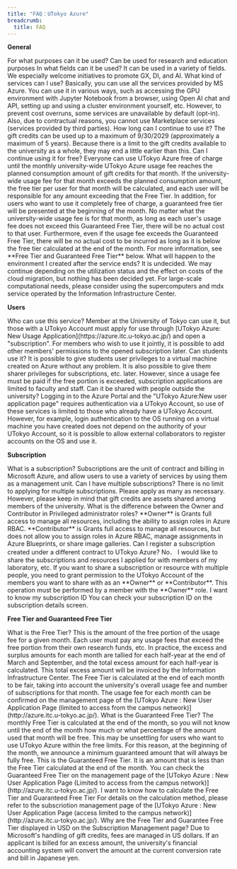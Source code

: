 ```yaml
---
title: "FAQ：UTokyo Azure"
breadcrumb:
  title: FAQ
---
```



**General**

<HelpItem lang="ja" type="details">
  <Fragment slot="problem">For what purposes can it be used?</Fragment>
  <Fragment slot="solution">Can be used for research and education purposes</Fragment>
</HelpItem>

<HelpItem lang="ja" type="details">
  <Fragment slot="problem">In what fields can it be used?</Fragment>
  <Fragment slot="solution">It can be used in a variety of fields. We especially welcome initiatives to promote GX, DI, and AI.</Fragment>
</HelpItem>

<HelpItem lang="ja" type="details">
  <Fragment slot="problem">What kind of services can I use?</Fragment>
  <Fragment slot="solution">Basically, you can use all the services provided by MS Azure. You can use it in various ways, such as accessing the GPU environment with Jupyter Notebook from a browser, using Open AI chat and API, setting up and using a cluster environment yourself, etc. However, to prevent cost overruns, some services are unavailable by default (opt-in). Also, due to contractual reasons, you cannot use Marketplace services (services provided by third parties).</Fragment>
</HelpItem>

<HelpItem lang="ja" type="details">
  <Fragment slot="problem">How long can I continue to use it?</Fragment>
  <Fragment slot="solution">The gift credits can be used up to a maximum of 9/30/2029 (approximately a maximum of 5 years). Because there is a limit to the gift credits available to the university as a whole, they may end a little earlier than this.</Fragment>
</HelpItem>

<HelpItem lang="ja" type="details">
  <Fragment slot="problem">Can I continue using it for free?</Fragment>
  <Fragment slot="solution">Everyone can use UTokyo Azure free of charge until the monthly university-wide UTokyo Azure usage fee reaches the planned consumption amount of gift credits for that month.
If the university-wide usage fee for that month exceeds the planned consumption amount, the free tier per user for that month will be calculated, and each user will be responsible for any amount exceeding that the Free Tier.
In addition, for users who want to use it completely free of charge, a guaranteed free tier will be presented at the beginning of the month.
No matter what the university-wide usage fee is for that month, as long as each user's usage fee does not exceed this Guaranteed Free Tier, there will be no actual cost to that user.
Furthermore, even if the usage fee exceeds the Guaranteed Free Tier, there will be no actual cost to be incurred as long as it is below the free tier calculated at the end of the month.
For more information, see **Free Tier and Guaranteed Free Tier** below.</Fragment>
</HelpItem>

<HelpItem lang="ja" type="details">
  <Fragment slot="problem">What will happen to the environment I created after the service ends?</Fragment>
  <Fragment slot="solution">It is undecided. We may continue depending on the utilization status and the effect on costs of the cloud migration, but nothing has been decided yet. For large-scale computational needs, please consider using the supercomputers and mdx service operated by the Information Infrastructure Center.</Fragment>
</HelpItem>

**Users**

<HelpItem lang="ja" type="details">
  <Fragment slot="problem">Who can use this service?</Fragment>
  <Fragment slot="solution">Member at the University of Tokyo can use it, but those with a UTokyo Account must apply for use through [UTokyo Azure: New Usage Application](https://azure.itc.u-tokyo.ac.jp/) and open a "subscription". For members who wish to use it jointly, it is possible to add other members' permissions to the opened subscription later.</Fragment>
</HelpItem>

<HelpItem lang="ja" type="details">
  <Fragment slot="problem">Can students use it?</Fragment>
  <Fragment slot="solution">It is possible to give students user privileges to a virtual machine created on Azure without any problem. It is also possible to give them sharer privileges for subscriptions, etc. later. However, since a usage fee must be paid if the free portion is exceeded, subscription applications are limited to faculty and staff.</Fragment>
</HelpItem>

<HelpItem lang="ja" type="details">
  <Fragment slot="problem">Can it be shared with people outside the university?</Fragment>
  <Fragment slot="solution">Logging in to the Azure Portal and the "UTokyo Azure:New user application page" requires authentication via a UTokyo Account, so use of these services is limited to those who already have a UTokyo Account. 
However, for example, login authentication to the OS running on a virtual machine you have created does not depend on the authority of your UTokyo Account, so it is possible to allow external collaborators to register accounts on the OS and use it.</Fragment>
</HelpItem>

**Subscription**

<HelpItem lang="ja" type="details">
  <Fragment slot="problem">What is a subscription?</Fragment>
  <Fragment slot="solution">Subscriptions are the unit of contract and billing in Microsoft Azure, and allow users to use a variety of services by using them as a management unit.</Fragment>
</HelpItem>

<HelpItem lang="ja" type="details">
  <Fragment slot="problem">Can I have multiple subscriptions?</Fragment>
  <Fragment slot="solution">There is no limit to applying for multiple subscriptions. Please apply as many as necessary. However, please keep in mind that gift credits are assets shared among members of the university.</Fragment>
</HelpItem>

<HelpItem lang="ja" type="details">
  <Fragment slot="problem">What is the difference between the Owner and Contributor in Privileged administrator roles?</Fragment>
  <Fragment slot="solution">**Owner** is Grants full access to manage all resources, including the ability to assign roles in Azure RBAC.
**Contributor** is Grants full access to manage all resources, but does not allow you to assign roles in Azure RBAC, manage assignments in Azure Blueprints, or share image galleries.</Fragment>
</HelpItem>

<HelpItem lang="ja" type="details">
  <Fragment slot="problem">Can I register a subscription created under a different contract to UTokyo Azure?</Fragment>
  <Fragment slot="solution">No．</Fragment>
</HelpItem>

<HelpItem lang="ja" type="details">
  <Fragment slot="problem">I would like to share the subscriptions and resources I applied for with members of my laboratory, etc.</Fragment>
  <Fragment slot="solution">If you want to share a subscription or resource with multiple people, you need to grant permission to the UTokyo Account of the members you want to share with as an **Owner** or **Contributor**. This operation must be performed by a member with the **Owner** role.</Fragment>
</HelpItem>

<HelpItem lang="ja" type="details">
  <Fragment slot="problem">I want to know my subscription ID</Fragment>
  <Fragment slot="solution">You can check your subscription ID on the subscription details screen.</Fragment>
</HelpItem>

**Free Tier and Guaranteed Free Tier**

<HelpItem lang="ja" type="details">
  <Fragment slot="problem">What is the Free Tier?</Fragment>
  <Fragment slot="solution">This is the amount of the free portion of the usage fee for a given month. Each user must pay any usage fees that exceed the free portion from their own research funds, etc. In practice, the excess and surplus amounts for each month are tallied for each half-year at the end of March and September, and the total excess amount for each half-year is calculated. This total excess amount will be invoiced by the Information Infrastructure Center. The Free Tier is calculated at the end of each month to be fair, taking into account the university's overall usage fee and number of subscriptions for that month. The usage fee for each month can be confirmed on the management page of the [UTokyo Azure : New User Application Page (limited to access from the campus network)](http://azure.itc.u-tokyo.ac.jp/).</Fragment>
</HelpItem>

<HelpItem lang="ja" type="details">
  <Fragment slot="problem">What is the Guaranteed Free Tier?</Fragment>
  <Fragment slot="solution">The monthly Free Tier is calculated at the end of the month, so you will not know until the end of the month how much or what percentage of the amount used that month will be free. This may be unsettling for users who want to use UTokyo Azure within the free limits. For this reason, at the beginning of the month, we announce a minimum guaranteed amount that will always be fully free. This is the Guaranteed Free Tier. It is an amount that is less than the Free Tier calculated at the end of the month. You can check the Guaranteed Free Tier on the management page of the [UTokyo Azure : New User Application Page (Limited to access from the campus network)](http://azure.itc.u-tokyo.ac.jp/).</Fragment>
</HelpItem>

<HelpItem lang="ja" type="details">
  <Fragment slot="problem">I want to know how to calculate the Free Tier and  Guaranteed Free Tier</Fragment>
  <Fragment slot="solution">For details on the calculation method, please refer to the subscriotion management page of the [UTokyo Azure : New User Application Page (access limited to the campus network)] (http://azure.itc.u-tokyo.ac.jp/).</Fragment>
</HelpItem>

<HelpItem lang="ja" type="details">
  <Fragment slot="problem">Why are the Free Tier and Guarantee Free Tier displayed in USD on the Subscription Management page?</Fragment>
  <Fragment slot="solution">Due to Microsoft's handling of gift credits, fees are managed in US dollars. If an applicant is billed for an excess amount, the university's financial accounting system will convert the amount at the current conversion rate and bill in Japanese yen.</Fragment>
</HelpItem>
